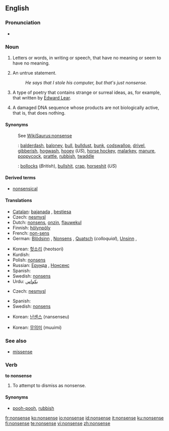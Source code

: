 ==English==

===Pronunciation===
*{{audio|en-us-nonsense.ogg|Audio (US)}}

===Noun===
{{en-noun|-}}

# Letters or words, in writing or speech, that have no meaning or seem to have no meaning.
# {{by extension}} An untrue statement.
#:''He says that I stole his computer, but that's just nonsense.''
# {{literature}} A type of poetry that contains strange or surreal ideas, as, for example, that written by [[w:Edward Lear|Edward Lear]].
# {{biology}} A damaged DNA sequence whose products are not biologically active, that is, that does nothing.

====Synonyms====
:See [[WikiSaurus:nonsense]]
:{{qualifier|mostly [[colloquialism]]s or [[slang]]}}: [[balderdash]], [[baloney]], [[bull]], [[bulldust]], [[bunk]], [[codswallop]], [[drivel]], [[gibberish]], [[hogwash]], [[hooey]] (''US''),  [[horse hockey]], [[malarkey]], [[manure]], [[poppycock]], [[prattle]], [[rubbish]], [[twaddle]]
:{{qualifier|vulgar slang}}: [[bollocks]] (''British''), [[bullshit]], [[crap]], [[horseshit]] (''US'')

====Derived terms====
*[[nonsensical]]

====Translations====

{{trans-top|meaningless words}}
*[[Catalan]]: [[bajanada]] {{f}}, [[bestiesa]] {{f}}
*Czech: [[nesmysl]] {{m}}
*Dutch: [[nonsens]], [[onzin]], [[flauwekul]]
*Finnish: [[hölynpöly]]
*French: [[non-sens]] {{m}}
*German: [[Blödsinn]] {{m}}, [[Nonsens]] {{m}}, [[Quatsch]] {{m}} (''colloquial''), [[Unsinn]] {{m}},
{{trans-mid}}
*Korean: [[헛소리]] (heotsori)
*Kurdish: {{KUchar|[[قسه‌ی هیچوپوچ]]}}
*Polish: [[nonsens]] {{m}}
*Russian: [[Ерунда]] {{f}}, [[Нонсенс]] {{m}}
*Spanish: {{t|es|tonterías|f}} {{t+|es|disparate|m}}
*Swedish: [[nonsens]] {{n}}
*Urdu: [[بکواس]]
{{trans-bottom}}

{{trans-top|untrue statement}}
*Czech: [[nesmysl]] {{m}}
{{trans-mid}}
*Spanish: {{t|es|tonterías|f}} {{t+|es|estupidez|f}}
*Swedish: [[nonsens]] {{n}}
{{trans-bottom}}

{{trans-top|type of poetry}}
{{trans-mid}}
*Korean: [[난센스]] (nansenseu)
{{trans-bottom}}

{{trans-top|damaged DNA sequence}}
{{trans-mid}}
*Korean: [[무의미]] (muuimi)
{{trans-bottom}}

===See also===
*{{sense|biology}} [[missense]]

===Verb===
'''to nonsense'''

# To attempt to dismiss as nonsense.

====Synonyms====
*[[pooh-pooh]], [[rubbish]]

[[fr:nonsense]]
[[ko:nonsense]]
[[io:nonsense]]
[[id:nonsense]]
[[it:nonsense]]
[[ku:nonsense]]
[[fi:nonsense]]
[[te:nonsense]]
[[vi:nonsense]]
[[zh:nonsense]]